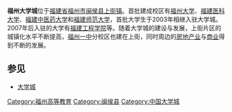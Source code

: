 '''福州大学城'''位于[[福建省|福建省]][[福州市|福州市]][[闽侯县|闽侯县]][[上街镇|上街镇]]。首批建成校区有[[福州大学|福州大学]]、[[福建医科大学|福建医科大学]]、[[福建中医药大学|福建中医药大学]]和[[福建师范大学|福建师范大学]]，首批大学生于2003年相继入驻大学城。2007年后入驻的大学有[[福建工程学院|福建工程学院]]等。随着大学城的建设与发展，上街片区的城镇化水平不断提高，[[福州一中|福州一中]]分校区也建在上街，同时周边的[[房地产业|房地产业]]与[[商业|商业]]得到不断的发展。

==参见==

*[[大学城|大学城]]

{{福州}}
{{中国大学城}}
{{coord|26|03|49|N|119|11|15|E|display=title|scale:100000}}

[[Category:福州高等教育|Category:福州高等教育]]
[[Category:闽侯县|Category:闽侯县]]
[[Category:中国大学城|Category:中国大学城]]